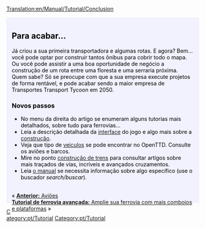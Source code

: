 [[Translation:en/Manual/Tutorial/Conclusion]]

{{en/Tabs|5|5
|pt/Manual/Tutorial/Main Page|1. Início<!--
-->|pt/Manual/Tutorial/Autocarros (Ônibus)|2. Autocarros (Ônibus)<!--
-->|pt/Manual/Tutorial/Comboios (Trens)|3. Comboios (Trens)<!--
-->|pt/Manual/Tutorial/Aviões|4. Aviões<!--
-->|pt/Manual/Tutorial/Fim|5. Final}}
<div style="padding:.5em 1em 1em 1em; border-top:none; background-color:#f1f2fe; color:#000;">
<div style="float: right">
{{pt/Tutorial}}</div>
==Para acabar...==
Já criou a sua primeira transportadora e algumas rotas. E agora? Bem... você pode optar por construir tantos ônibus para cobrir todo o mapa. Ou você pode assistir a uma boa oportunidade de negócio a construção de um rota entre uma floresta e uma serraria próxima. Quem sabe?  Só se preocupe com que a sua empresa execute projetos de forma rentável, e pode acabar sendo a maior empresa de Transportes Transport Tycoon em 2050.

===Novos passos===
* No menu da direita do artigo se enumeram alguns tutorias mais detalhados, sobre tudo para ferrovias...
* Leia a descrição detalhada da [[pt/Manual/Interface do jogo|interface]] do jogo e algo mais sobre a [[es/Construção|construção]].
* Veja que tipo de [[pt/Veículos|veículos]] se pode encontrar no OpenTTD. Consulte os aviões e barcos.
* Mire no ponto [[pt/Construção de trens|construção de trens]] para consultar artígos sobre mais traçados de vías, incríveis e avançados cruzamentos.
* Leia [[pt/Manual/Main Page|o manual]] se necessita informação sobre algo específico (use o buscador ''search/buscar'').

<br style="clear:both;">
<span style="float: left">&laquo; [[pt/Manual/Tutorial/Aviões|'''Anterior:''' Aviões ]] </span>
<span style="float: right">[[pt/Manual/Tutorial/Duas Plataformas|'''Tutorial de ferrovia avançada:''' Amplíe sua ferrovia com mais comboios e plataformas]] &raquo;</span>
</div>
[[Category:pt/Tutorial]]
[[Category:pt/Tutorial]]